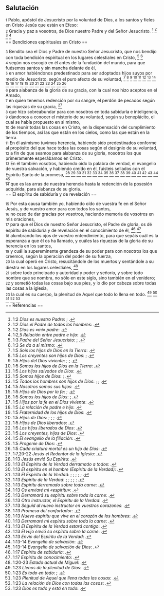 == Salutación ==

{{anchor|1}} <small>1</small> Pablo, apóstol de Jesucristo por la voluntad de Dios, a los santos y fieles en Cristo Jesús que están en Efeso:<br>
{{anchor|2}} <small>2</small> Gracia y paz a vosotros, de Dios nuestro Padre y del Señor Jesucristo. <ref>1:2 ''Dios es nuestro Padre'': {{lib|LU|141|4|2}}; {{lib|LU|149|6|8}}.</ref> <ref>1:2 ''Dios el Padre de todos los hombres'': {{lib|LU|194|4|6}}.</ref> <ref>1:2 ''Dios es «mi» padre'': {{lib|LU|131|10|5}}.</ref> <ref>1:2,5 ''Relación entre padre e hijo'': {{lib|LU|131|10|6}}.</ref><br>
== Bendiciones espirituales en Cristo ==

{{anchor|3}} <small>3</small> Bendito sea el Dios y Padre de nuestro Señor Jesucristo, que nos bendijo con toda bendición espiritual en los lugares celestiales en Cristo, <ref>1:3 ''Padre del Señor Jesucristo'': {{lib|LU|194|3|11}}; {{lib|LU|194|4|6}}.</ref> <ref>1:3 ''Se da a sí mismo'': {{lib|LU|2|1|2}}.</ref><br>
{{anchor|4}} <small>4</small> según nos escogió en él antes de la fundación del mundo, para que fuésemos santos y sin mancha delante de él,<br>
{{anchor|5}} <small>5</small> en amor habiéndonos predestinado para ser adoptados hijos suyos por medio de Jesucristo, según el puro afecto de su voluntad, <ref>1:5 ''Sois los hijos de Dios en la Tierra'': {{lib|LU|193|0|3}}.</ref> <ref>1:5 ''Los creyentes son hijos de Dios'': {{lib|LU|180|1|6}}; {{lib|LU|181|2|14}}.</ref> <ref>1:5 ''Hijos del Dios viviente'': {{lib|LU|140|1|6}}; {{lib|LU|140|3|16}}; {{lib|LU|149|2|10}}.</ref> <ref>1:5 ''Somos los hijos de Dios en la Tierra'': {{lib|LU|193|0|5}}.</ref> <ref>1:5 ''Los hijos salvados de Dios'': {{lib|LU|170|2|8}}.</ref> <ref>1:5 ''Somos hijos de Dios'': {{lib|LU|2|5|4}}; {{lib|LU|5|4|8}}.</ref> <ref>1:5 ''Todos los hombres son hijos de Dios'': {{lib|LU|190|5|4}}; {{lib|LU|193|1|2}}; {{lib|LU|99|5|5}}.</ref> <ref>1:5 ''Nosotros somos sus hijos'': {{lib|LU|149|6|8}}.</ref> <ref>1:5 ''Hijos de Dios por la fe'': {{lib|LU|141|2|2}}; {{lib|LU|40|6|1}}.</ref> <ref>1:5 ''Somos los hijos de Dios'': {{lib|LU|131|10|2}}; {{lib|LU|141|4|2}}.</ref> <ref>1:5 ''Hijos por la fe en el Dios viviente'': {{lib|LU|142|1|1}}.</ref> <ref>1:5 ''La relación de padre e hijo'': {{lib|LU|131|10|8}}.</ref> <ref>1:5 ''Fraternidad de los hijos de Dios'': {{lib|LU|153|2|4}}.</ref> <ref>1:5 ''Hijos de Dios'': {{lib|LU|142|5|2}}; {{lib|LU|170|2|20}}; {{lib|LU|34|6|10}}; {{lib|LU|8|6|4}}.</ref> <ref>1:5 ''Hijos de Dios liberados'': {{lib|LU|170|2|20}}.</ref> <ref>1:5 ''Los hijos liberados de Dios'': {{lib|LU|143|2|7}}.</ref> <ref>1:5 ''Los creyentes, hijos de Dios'': {{lib|LU|181|2|12}}.</ref> <ref>1:5 ''El evangelio de la filiación'': {{lib|LU|190|3|1}}.</ref> <ref>1:5 ''Progenie de Dios'': {{lib|LU|1|3|1}}.</ref> <ref>1:5 ''Cada criatura mortal es un hijo de Dios'': {{lib|LU|196|0|2}}.</ref><br>
{{anchor|6}} <small>6</small> para alabanza de la gloria de su gracia, con la cual nos hizo aceptos en el Amado,<br>
{{anchor|7}} <small>7</small> en quien tenemos redención por su sangre, el perdón de pecados según las riquezas de su gracia, <ref>1:7,20-22 ''Jesús el Redentor de la Iglesia'': {{lib|LU|170|5|6}}.</ref><br>
{{anchor|8}} <small>8</small> que hizo sobreabundar para con nosotros en toda sabiduría e inteligencia,<br>
{{anchor|9}} <small>9</small> dándonos a conocer el misterio de su voluntad, según su beneplácito, el cual se había propuesto en si mismo,<br>
{{anchor|10}} <small>10</small> de reunir todas las cosas en Cristo, en la dispensación del cumplimiento de los tiempos, así las que están en los cielos, como las que están en la tierra.<br>
{{anchor|11}} <small>11</small> En él asimismo tuvimos herencia, habiendo sido predestinados conforme al propósito del que hace todas las cosas según el designio de su voluntad,<br>
{{anchor|12}} <small>12</small> a fin de que seamos para alabanza de su gloria, nosotros los que primeramente esperábamos en Cristo.<br>
{{anchor|13}} <small>13</small> En él también vosotros, habiendo oído la palabra de verdad, el evangelio de vuestra salvación, y habiendo creído en él, fuisteis sellados con el Espíritu Santo de la promesa, <ref>1:13 ''Jesús envió Su Espíritu'': {{lib|LU|141|4|5}}.</ref> <ref>1:13 ''El Espíritu de la Verdad derramado a todos'': {{lib|LU|194|3|6}}.</ref> <ref>1:13 ''El espíritu en el hombre (Espíritu de la Verdad)'': {{lib|LU|103|1|6}}.</ref> <ref>1:13 ''El Espíritu de la Verdad'': {{lib|LU|120|2|6}}; {{lib|LU|146|3|6}}; {{lib|LU|180|6|3}}; {{lib|LU|191|6|3}}; {{lib|LU|21|5|7}}; {{lib|LU|34|4|1}}.</ref> <ref>1:13 ''Espíritu de la Verdad'': {{lib|LU|120|2|4}}; {{lib|LU|137|8|7}}; {{lib|LU|20|6|8}}; {{lib|LU|32|5|8}}; {{lib|LU|34|5|5}}; {{lib|LU|34|7|1}}.</ref> <ref>1:13 ''Espíritu derramado sobre toda carne'': {{lib|LU|52|5|6}}.</ref> <ref>1:13 ''Os enviaré mi «espíritu»'': {{lib|LU|180|4|5}}.</ref> <ref>1:13 ''Derramará su espíritu sobre toda la carne'': {{lib|LU|190|5|4}}.</ref> <ref>1:13 ''Otro instructor, el Espíritu de la Verdad'': {{lib|LU|176|4|3}}.</ref> <ref>1:13 ''Seguid al nuevo instructor en vuestros corazones'': {{lib|LU|181|2|14}}.</ref> <ref>1:13 ''Promesa del confortador'': {{lib|LU|180|3|3}}.</ref> <ref>1:13 ''Nuevo espiritu que vive en el corazón de los hombres'': {{lib|LU|121|7|5}}.</ref> <ref>1:13 ''Derramaré mi espíritu sobre toda la carne'': {{lib|LU|181|1|4}}.</ref> <ref>1:13 ''El Espíritu de la Verdad estará contigo'': {{lib|LU|181|2|24}}.</ref> <ref>1:13 ''El Hijo envió su espíritu sobre la carne'': {{lib|LU|20|1|6}}.</ref> <ref>1:13 ''Envío del Espíritu de la Verdad'': {{lib|LU|193|5|2}}.</ref> <ref>1:13-14 ''Evangelio de salvación'': {{lib|LU|190|4|1}}.</ref> <ref>1:13-14 ''Evangelio de salvación de Dios'': {{lib|LU|190|5|4}}.</ref><br>
{{anchor|14}} <small>14</small> que es las arras de nuestra herencia hasta la redención de la posesión adquirida, para alabanza de su gloria.<br>
== El espíritu de sabiduría y de revelación ==

{{anchor|15}} <small>15</small> Por esta causa también yo, habiendo oído de vuestra fe en el Señor Jesús, y de vuestro amor para con todos los santos,<br>
{{anchor|16}} <small>16</small> no ceso de dar gracias por vosotros, haciendo memoria de vosotros en mis oraciones,<br>
{{anchor|17}} <small>17</small> para que el Dios de nuestro Señor Jesucristo, el Padre de gloria, os dé espíritu de sabiduría y de revelación en el conocimiento de él, <ref>1:17 ''Espíritu de sabiduría'': {{lib|LU|36|5|12}}.</ref> <ref>1:17 ''Espíritu de conocimiento'': {{lib|LU|36|5|9}}.</ref><br>
{{anchor|18}} <small>18</small> alumbrando los ojos de vuestro entendimiento, para que sepáis cuál es la esperanza a que él os ha llamado, y cuáles las riquezas de la gloria de su herencia en los santos,<br>
{{anchor|19}} <small>19</small> y cuál la supereminente grandeza de su poder para con nosotros los que creemos, según la operación del poder de su fuerza,<br>
{{anchor|20}} <small>20</small> la cual operó en Cristo, resucitándole de los muertos y sentándole a su diestra en los lugares celestiales, <ref>1:20-23 ''Estado actual de Miguel'': {{lib|LU|119|8|1}}.</ref><br>
{{anchor|21}} <small>21</small> sobre todo principado y autoridad y poder y señorío, y sobre todo nombre que se nombra, no sólo en este siglo, sino también en el venidero;<br>
{{anchor|22}} <small>22</small> y sometió todas las cosas bajo sus pies, y lo dio por cabeza sobre todas las cosas a la iglesia,<br>
{{anchor|23}} <small>23</small> la cual es su cuerpo, la plenitud de Aquel que todo lo llena en todo. <ref>1:23 ''Llenos de la plenitud de Dios'': {{lib|LU|34|6|10}}.</ref> <ref>1:23 ''Es todo en todo'': {{lib|LU|3|1|2}}; {{lib|LU|3|1|2}}.</ref> <ref>1:23 ''Plenitud de Aquel que llena todas las cosas'': {{lib|LU|128|1|10}}.</ref> <ref>1:23 ''La relación de Dios con todas las cosas'': {{lib|LU|174|3|2}}.</ref> <ref>1:23 ''Dios es todo y está en todo'': {{lib|LU|56|9|14}}.</ref><br>
== Referencias ==

<references />
